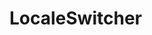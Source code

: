
<Meta title="Components/LocaleSwitcher" component={LocaleSwitcher} />

# LocaleSwitcher

<ArgsTable of={LocaleSwitcher} />

<Canvas>
  <Story name="default">
    <div style={{ maxWidth: '150px' }}>
      <LocaleSwitcher
        onSelectedLocaleChange={action('selected locale changed')}
        locales={['en-GB', 'nl-BE']}
        selectedLocale="en-GB"
        values={{
          bleh: {
            'en-GB': '',
            'nl-BE': '',
          },
        }}
      />
    </div>
  </Story>
</Canvas>

<Canvas>
  <Story name="with a none-empty value">
    <div style={{ maxWidth: '150px' }}>
      <LocaleSwitcher
        onSelectedLocaleChange={action('selected locale changed')}
        locales={['en-GB', 'nl-BE']}
        selectedLocale="en-GB"
        values={{
          bleh: {
            'en-GB': '',
            'nl-BE': 'Een willekeurige waarde',
          },
        }}
      />
    </div>
  </Story>
</Canvas>
